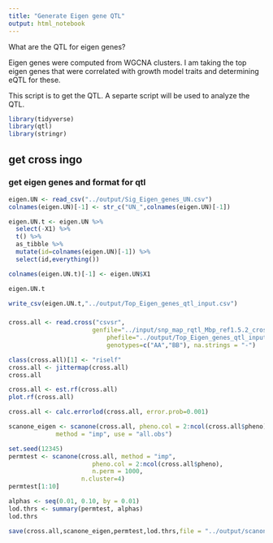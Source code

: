 ```yaml
---
title: "Generate Eigen gene QTL"
output: html_notebook
---
```


What are the QTL for eigen genes?

Eigen genes were computed from WGCNA clusters. I am taking the top eigen genes that were correlated with growth model traits and determining eQTL for these.

This script is to get the QTL.  A separte script will be used to analyze the QTL.

```r
library(tidyverse)
library(qtl)
library(stringr)
```

## get cross ingo

### get eigen genes and format for qtl

```r
eigen.UN <- read_csv("../output/Sig_Eigen_genes_UN.csv")
colnames(eigen.UN)[-1] <- str_c("UN_",colnames(eigen.UN)[-1])

eigen.UN.t <- eigen.UN %>%
  select(-X1) %>%
  t() %>%
  as_tibble %>%
  mutate(id=colnames(eigen.UN)[-1]) %>%
  select(id,everything())

colnames(eigen.UN.t)[-1] <- eigen.UN$X1

eigen.UN.t
```

```r
write_csv(eigen.UN.t,"../output/Top_Eigen_genes_qtl_input.csv")
```


### 

```r
cross.all <- read.cross("csvsr", 
                       genfile="../input/snp_map_rqtl_Mbp_ref1.5.2_cross_output_gen.csv" , 
	                       phefile="../output/Top_Eigen_genes_qtl_input.csv", 
	                       genotypes=c("AA","BB"), na.strings = "-")

class(cross.all)[1] <- "riself"
cross.all <- jittermap(cross.all)
cross.all
```

```r
cross.all <- est.rf(cross.all)
plot.rf(cross.all) 

cross.all <- calc.errorlod(cross.all, error.prob=0.001)
```


```r
scanone_eigen <- scanone(cross.all, pheno.col = 2:ncol(cross.all$pheno), 
	         method = "imp", use = "all.obs")
```

```r
set.seed(12345)
permtest <- scanone(cross.all, method = "imp", 
                       pheno.col = 2:ncol(cross.all$pheno),
                       n.perm = 1000,
                    n.cluster=4)
permtest[1:10]
```

```r
alphas <- seq(0.01, 0.10, by = 0.01)
lod.thrs <- summary(permtest, alphas)
lod.thrs
```

```r
save(cross.all,scanone_eigen,permtest,lod.thrs,file = "../output/scanone-eigengene-qtl.RData")
```
